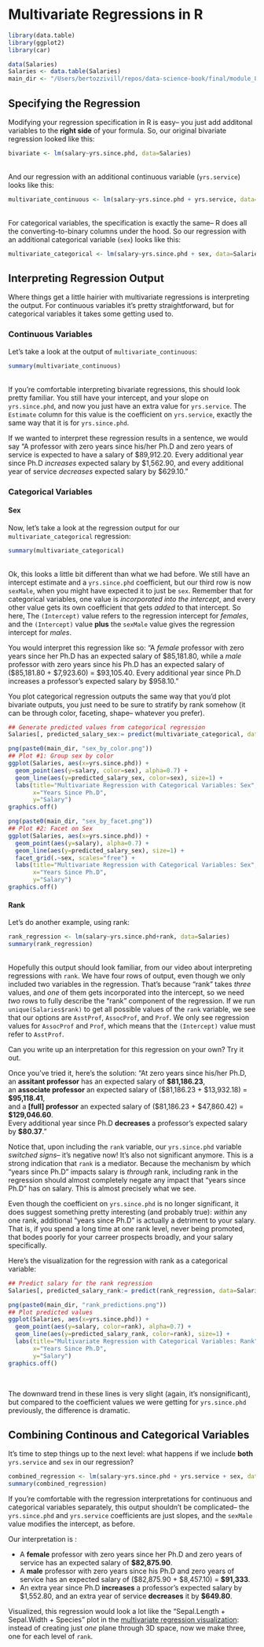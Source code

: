 # Multivariate Regressions in R

```r
library(data.table)
library(ggplot2)
library(car)

data(Salaries)
Salaries <- data.table(Salaries)
main_dir <- "/Users/bertozzivill/repos/data-science-book/final/module_8/part_3/"
```

## Specifying the Regression

Modifying your regression specification in R is easy-- you just add additonal variables to the **right side** of your formula. So, our original bivariate regression looked like this:

```r
bivariate <- lm(salary~yrs.since.phd, data=Salaries)
```
<br>
And our regression with an additional continuous variable (`yrs.service`) looks like this:
```r
multivariate_continuous <- lm(salary~yrs.since.phd + yrs.service, data=Salaries)
```
<br>
For categorical variables, the specification is exactly the same-- R does all the converting-to-binary columns under the hood. So our regression with an additional categorical variable (`sex`) looks like this:
```r
multivariate_categorical <- lm(salary~yrs.since.phd + sex, data=Salaries)
```

## Interpreting Regression Output

Where things get a little hairier with multivariate regressions is interpreting the output. For continuous variables it's pretty straightforward, but for categorical variables it takes some getting used to. 

### Continuous Variables

Let's take a look at the output of `multivariate_continuous`:
```r
summary(multivariate_continuous)
```
<br>
If you're comfortable interpreting bivariate regressions, this should look pretty familiar. You still have your intercept, and your slope on `yrs.since.phd`, and now you just have an extra value for `yrs.service`. The `Estimate` column for this value is the coefficient on `yrs.service`, exactly the same way that it is for `yrs.since.phd`. 

If we wanted to interpret these regression results in a sentence, we would say "A professor with zero years since his/her Ph.D and zero years of service is expected to have a salary of \$89,912.20. Every additional year since Ph.D *increases* expected salary by \$1,562.90, and every additional year of service *decreases* expected salary by \$629.10."



### Categorical Variables 

#### Sex
Now, let's take a look at the regression output for our `multivariate_categorical` regression:
```r
summary(multivariate_categorical)
```
<br>
Ok, this looks a little bit different than what we had before. We still have an intercept estimate and a `yrs.since.phd` coefficient, but our third row is now `sexMale`, when you might have expected it to just be `sex`. Remember that for categorical variables, one value is *incorporated into the intercept*, and every other value gets its own coefficient that gets *added* to that intercept. So here, The `(Intercept)` value refers to the regression intercept for *females*, and the `(Intercept)` value **plus** the `sexMale` value gives the regression intercept for *males*. 

You would interpret this regression like so: "A *female* professor with zero years since her Ph.D has an expected salary of \$85,181.80, while a *male* professor with zero years since his Ph.D has an expected salary of (\$85,181.80 + \$7,923.60) = \$93,105.40. Every additional year since Ph.D increases a professor's expected salary by \$958.10."

You plot categorical regression outputs the same way that you'd plot bivariate outputs, you just need to be sure to stratify by rank
somehow (it can be through color, faceting, shape-- whatever you prefer). 

```r
## Generate predicted values from categorical regression
Salaries[, predicted_salary_sex:= predict(multivariate_categorical, data=Salaries)]

png(paste0(main_dir, "sex_by_color.png"))
## Plot #1: Group sex by color
ggplot(Salaries, aes(x=yrs.since.phd)) +
  geom_point(aes(y=salary, color=sex), alpha=0.7) +
  geom_line(aes(y=predicted_salary_sex, color=sex), size=1) +
  labs(title="Multivariate Regression with Categorical Variables: Sex",
       x="Years Since Ph.D",
       y="Salary")
graphics.off()

png(paste0(main_dir, "sex_by_facet.png"))
## Plot #2: Facet on Sex
ggplot(Salaries, aes(x=yrs.since.phd)) +
  geom_point(aes(y=salary), alpha=0.7) +
  geom_line(aes(y=predicted_salary_sex), size=1) +
  facet_grid(.~sex, scales="free") + 
  labs(title="Multivariate Regression with Categorical Variables: Sex",
       x="Years Since Ph.D",
       y="Salary")
graphics.off()

```


#### Rank

Let's do another example, using rank:
```r
rank_regression <- lm(salary~yrs.since.phd+rank, data=Salaries)
summary(rank_regression)
```
<br>
Hopefully this output should look familiar, from our video about interpreting regressions with `rank`. We have four rows of output, even though we only included two variables in the regression. That's because "rank" takes *three* values, and *one* of them gets incorporated into the intercept, so we need *two* rows to fully describe the "rank" component of the regression. If we run `unique(Salaries$rank)` to get all possible values of the `rank` variable, we see that our options are `AsstProf`, `AssocProf`, and `Prof`. We only see regression values for `AssocProf` and `Prof`, which means that the `(Intercept)` value must refer to `AsstProf`.

Can you write up an interpretation for this regression on your own? Try it out.



Once you've tried it, here's the solution:
"At zero years since his/her Ph.D, an **assitant professor** has an expected salary of **\$81,186.23**, <br>
an **associate professor** an expected salary of (\$81,186.23 + \$13,932.18) = **\$95,118.41**, <br>
and a **[full] professor** an expected salary of (\$81,186.23 + \$47,860.42) = **\$129,046.60**. <br>
Every additional year since Ph.D **decreases** a professor's expected salary by **\$80.37**."

Notice that, upon including the `rank` variable, our `yrs.since.phd` variable *switched signs*-- it's negative now! It's also not significant anymore. This is a strong indication that `rank` is a mediator. Because the mechanism by which "years since Ph.D" impacts salary is *through* rank, including rank in the regression should almost completely negate any impact that "years since Ph.D" has on salary. This is almost precisely what we see. 

Even though the coefficient on `yrs.since.phd` is no longer significant, it does suggest something pretty interesting (and probably true): *within* any one rank, additional "years since Ph.D" is actually a detriment to your salary. That is, if you spend a long time at one rank level, never being promoted, that bodes poorly for your carreer prospects broadly, and your salary specifically. 

Here's the visualization for the regression with rank as a categorical variable:

```r

## Predict salary for the rank regression
Salaries[, predicted_salary_rank:= predict(rank_regression, data=Salaries)]

png(paste0(main_dir, "rank_predictions.png"))
## Plot predicted values
ggplot(Salaries, aes(x=yrs.since.phd)) +
  geom_point(aes(y=salary, color=rank), alpha=0.7) +
  geom_line(aes(y=predicted_salary_rank, color=rank), size=1) +
  labs(title="Multivariate Regression with Categorical Variables: Rank",
       x="Years Since Ph.D",
       y="Salary")
graphics.off()
```
<br>

The downward trend in these lines is very slight (again, it's nonsignificant), but compared to the coefficient values we were getting for `yrs.since.phd` previously, the difference is dramatic. 


## Combining Continous and Categorical Variables

It's time to step things up to the next level: what happens if we include **both** `yrs.service` and `sex` in our regression?

```r
combined_regression <- lm(salary~yrs.since.phd + yrs.service + sex, data=Salaries)
summary(combined_regression)
```

If you're comfortable with the regression interpretations for continuous and categorical variables separately, this output shouldn't be complicated-- the `yrs.since.phd` and `yrs.service` coefficients are just slopes, and the `sexMale` value modifies the intercept, as before. 

Our interpretation is :

* A **female** professor with zero years since her Ph.D and zero years of service has an expected salary of **\$82,875.90**.
* A **male** professor with zero years since his Ph.D and zero years of service has an expected salary of (\$82,875.90 + \$8,457.10) = **\$91,333**. 
* An extra year since Ph.D **increases** a professor's expected salary by \$1,552.80, and an extra year of service **decreases** it by **\$649.80**. 

Visualized, this regression would look a lot like the "Sepal.Length + Sepal.Width + Species" plot in the [multivariate regression visualization](http://shiny.stat.calpoly.edu/3d_regression/): instead of creating just *one* plane through 3D space, now we make three, one for each level of `rank`. 


